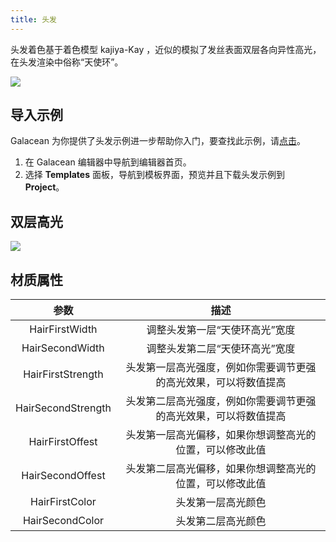 ```yaml
---
title: 头发
---
```


头发着色基于着色模型 kajiya-Kay ，近似的模拟了发丝表面双层各向异性高光，在头发渲染中俗称“天使环”。

<Image src="https://mdn.alipayobjects.com/huamei_9ahbho/afts/img/A*k7t9RbgNMOIAAAAAAAAAAAAADgDwAQ/original"   />

## 导入示例

Galacean 为你提供了头发示例进一步帮助你入门，要查找此示例，请[点击](https://galacean.antgroup.com/editor/projects)。

1. 在 Galacean 编辑器中导航到编辑器首页。
2. 选择 **Templates** 面板，导航到模板界面，预览并且下载头发示例到 **Project**。

## 双层高光
<Image src="https://mdn.alipayobjects.com/huamei_9ahbho/afts/img/A*IZrjTY7JbfkAAAAAAAAAAAAADgDwAQ/original"   />

## 材质属性

|        参数        |        描述        |
| :----------------: | :----------------: |
|   HairFirstWidth   | 调整头发第一层“天使环高光”宽度|
|  HairSecondWidth   | 调整头发第二层“天使环高光”宽度 |
| HairFirstStrength  | 头发第一层高光强度，例如你需要调节更强的高光效果，可以将数值提高 |
| HairSecondStrength | 头发第二层高光强度，例如你需要调节更强的高光效果，可以将数值提高 |
|  HairFirstOffest   | 头发第一层高光偏移，如果你想调整高光的位置，可以修改此值 |
|  HairSecondOffest  | 头发第二层高光偏移，如果你想调整高光的位置，可以修改此值 |
|   HairFirstColor   | 头发第一层高光颜色 |
|  HairSecondColor   | 头发第二层高光颜色 |